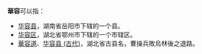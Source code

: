 {{disambig|H华容|Cat=二字中国地名消歧义}}

'''華容'''可以指：
* [[华容县|华容县]]，湖南省岳阳市下辖的一个县。
* [[华容区|华容区]]，湖北省鄂州市下辖的一个市辖区。
* [[華容道|華容道]]、[[华容县_(古代)|华容县 (古代)]]，湖北省古县名，曹操兵敗烏林後之退路。